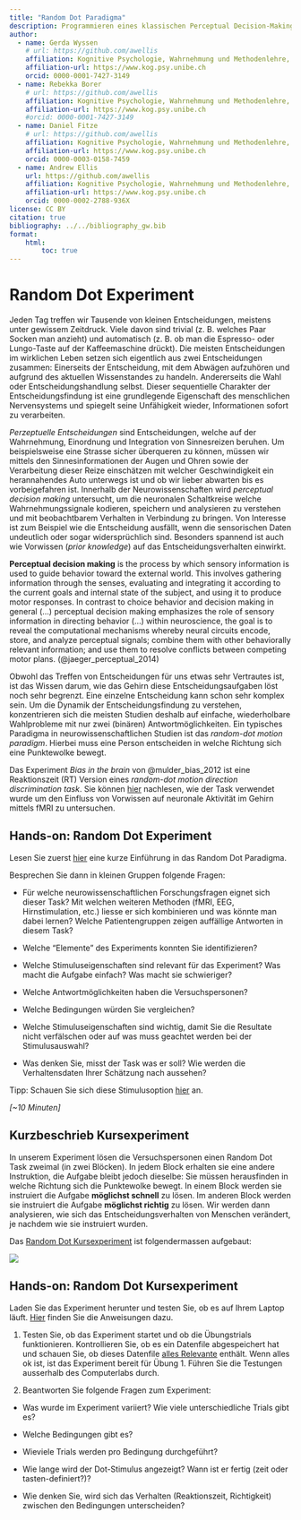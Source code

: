 ```yaml
---
title: "Random Dot Paradigma"
description: Programmieren eines klassischen Perceptual Decision-Making Tasks mit PsychoPy.
author:
  - name: Gerda Wyssen
    # url: https://github.com/awellis
    affiliation: Kognitive Psychologie, Wahrnehmung und Methodenlehre, Universität Bern 
    affiliation-url: https://www.kog.psy.unibe.ch
    orcid: 0000-0001-7427-3149
  - name: Rebekka Borer
    # url: https://github.com/awellis
    affiliation: Kognitive Psychologie, Wahrnehmung und Methodenlehre, Universität Bern 
    affiliation-url: https://www.kog.psy.unibe.ch
    #orcid: 0000-0001-7427-3149
  - name: Daniel Fitze
    # url: https://github.com/awellis
    affiliation: Kognitive Psychologie, Wahrnehmung und Methodenlehre, Universität Bern 
    affiliation-url: https://www.kog.psy.unibe.ch
    orcid: 0000-0003-0158-7459 
  - name: Andrew Ellis
    url: https://github.com/awellis
    affiliation: Kognitive Psychologie, Wahrnehmung und Methodenlehre, Universität Bern 
    affiliation-url: https://www.kog.psy.unibe.ch
    orcid: 0000-0002-2788-936X
license: CC BY
citation: true
bibliography: ../../bibliography_gw.bib
format:
    html:
        toc: true
---
```


# Random Dot Experiment

Jeden Tag treffen wir Tausende von kleinen Entscheidungen, meistens unter gewissem Zeitdruck. Viele davon sind trivial (z. B. welches Paar Socken man anzieht) und automatisch (z. B. ob man die Espresso- oder Lungo-Taste auf der Kaffeemaschine drückt). Die meisten Entscheidungen im wirklichen Leben setzen sich eigentlich aus zwei Entscheidungen zusammen: Einerseits der Entscheidung, mit dem Abwägen aufzuhören und aufgrund des aktuellen Wissenstandes zu handeln. Andererseits die Wahl oder Entscheidungshandlung selbst. Dieser sequentielle Charakter der Entscheidungsfindung ist eine grundlegende Eigenschaft des menschlichen Nervensystems und spiegelt seine Unfähigkeit wieder, Informationen sofort zu verarbeiten.

*Perzeptuelle Entscheidungen* sind Entscheidungen, welche auf der Wahrnehmung, Einordnung und Integration von Sinnesreizen beruhen. Um beispielsweise eine Strasse sicher überqueren zu können, müssen wir mittels den Sinnesinformationen der Augen und Ohren sowie der Verarbeitung dieser Reize einschätzen mit welcher Geschwindigkeit ein herannahendes Auto unterwegs ist und ob wir lieber abwarten bis es vorbeigefahren ist. Innerhalb der Neurowissenschaften wird *perceptual decision making* untersucht, um die neuronalen Schaltkreise welche Wahrnehmungssignale kodieren, speichern und analysieren zu verstehen und mit beobachtbarem Verhalten in Verbindung zu bringen. Von Interesse ist zum Beispiel wie die Entscheidung ausfällt, wenn die sensorischen Daten undeutlich oder sogar widersprüchlich sind. Besonders spannend ist auch wie Vorwissen (*prior knowledge*) auf das Entscheidungsverhalten einwirkt.

<aside>**Perceptual decision making** is the process by which sensory information is used to guide behavior toward the external world. This involves gathering information through the senses, evaluating and integrating it according to the current goals and internal state of the subject, and using it to produce motor responses. In contrast to choice behavior and decision making in general (...) perceptual decision making emphasizes the role of sensory information in directing behavior (...) within neuroscience, the goal is to reveal the computational mechanisms whereby neural circuits encode, store, and analyze perceptual signals; combine them with other behaviorally relevant information; and use them to resolve conflicts between competing motor plans. (@jaeger_perceptual_2014)</aside>

Obwohl das Treffen von Entscheidungen für uns etwas sehr Vertrautes ist, ist das Wissen darum, wie das Gehirn diese Entscheidungsaufgaben löst noch sehr begrenzt. Eine einzelne Entscheidung kann schon sehr komplex sein. Um die Dynamik der Entscheidungsfindung zu verstehen, konzentrieren sich die meisten Studien deshalb auf einfache, wiederholbare Wahlprobleme mit nur zwei (binären) Antwortmöglichkeiten. Ein typisches Paradigma in neurowissenschaftlichen Studien ist das _random-dot motion paradigm_. Hierbei muss eine Person entscheiden in welche Richtung sich eine Punktewolke bewegt.

<aside>Das Experiment *Bias in the brain* von @mulder_bias_2012 ist eine Reaktionszeit (RT) Version eines *random-dot motion direction discrimination task*. Sie können [hier](https://www.jneurosci.org/content/32/7/2335) nachlesen, wie der Task verwendet wurde um den Einfluss von Vorwissen auf neuronale Aktivität im Gehirn mittels fMRI zu untersuchen.</aside>


:::callout-caution
## Hands-on: Random Dot Experiment

Lesen Sie zuerst [hier](https://neuronaldynamics.epfl.ch/online/Ch16.S1.html) eine kurze Einführung in das Random Dot Paradigma.

Besprechen Sie dann in kleinen Gruppen folgende Fragen:

-   Für welche neurowissenschaftlichen Forschungsfragen eignet sich dieser Task? Mit welchen weiteren Methoden (fMRI, EEG, Hirnstimulation, etc.) liesse er sich kombinieren und was könnte man dabei lernen? Welche Patientengruppen zeigen auffällige Antworten in diesem Task?

-   Welche "Elemente" des Experiments konnten Sie identifizieren?

-   Welche Stimuluseigenschaften sind relevant für das Experiment? Was macht die Aufgabe einfach? Was macht sie schwieriger?

- Welche Antwortmöglichkeiten haben die Versuchspersonen?

-   Welche Bedingungen würden Sie vergleichen? 

- Welche Stimuluseigenschaften sind wichtig, damit Sie die Resultate nicht verfälschen oder auf was muss geachtet werden bei der Stimulusauswahl?

-   Was denken Sie, misst der Task was er soll? Wie werden die Verhaltensdaten Ihrer Schätzung nach aussehen?

Tipp: Schauen Sie sich diese Stimulusoption [hier](https://www.psychopy.org/builder/components/dots.html#dots) an.

*\[\~10 Minuten\]*
:::

## Kurzbeschrieb Kursexperiment

In unserem Experiment lösen die Versuchspersonen einen Random Dot Task zweimal (in zwei Blöcken). In jedem Block erhalten sie eine andere Instruktion, die Aufgabe bleibt jedoch dieselbe: Sie müssen herausfinden in welche Richtung sich die Punktewolke bewegt. In einem Block werden sie instruiert die Aufgabe __möglichst schnell__ zu lösen. Im anderen Block werden sie instruiert die Aufgabe __möglichst richtig__ zu lösen. Wir werden dann analysieren, wie sich das Entscheidungsverhalten von Menschen verändert, je nachdem wie sie instruiert wurden.

Das [Random Dot Kursexperiment](https://github.com/kogpsy/random-dot-experiment) ist folgendermassen aufgebaut:

![](img/exp_rd_flowchart.JPG)


:::callout-caution
## Hands-on: Random Dot Kursexperiment

Laden Sie das Experiment herunter und testen Sie, ob es auf Ihrem Laptop läuft.
[Hier](https://kogpsy.github.io/neuroscicomplabFS24/pages/chapters/uebung_1_experiment.html) finden Sie die Anweisungen dazu.

1. Testen Sie, ob das Experiment startet und ob die Übungstrials funktionieren. Kontrollieren Sie, ob es ein Datenfile abgespeichert hat und schauen Sie, ob dieses Datenfile [alles Relevante](https://kogpsy.github.io/neuroscicomplabFS24/pages/chapters/psychopy_experiments.html#test-pilotierung) enthält. Wenn alles ok ist, ist das Experiment bereit für Übung 1. Führen Sie die Testungen ausserhalb des Computerlabs durch.


2. Beantworten Sie folgende Fragen zum Experiment:

- Was wurde im Experiment variiert? Wie viele unterschiedliche Trials gibt es?

- Welche Bedingungen gibt es?

- Wieviele Trials werden pro Bedingung durchgeführt?

- Wie lange wird der Dot-Stimulus angezeigt? Wann ist er fertig (zeit oder tasten-definiert?)?

- Wie denken Sie, wird sich das Verhalten (Reaktionszeit, Richtigkeit) zwischen den Bedingungen unterscheiden?

:::
